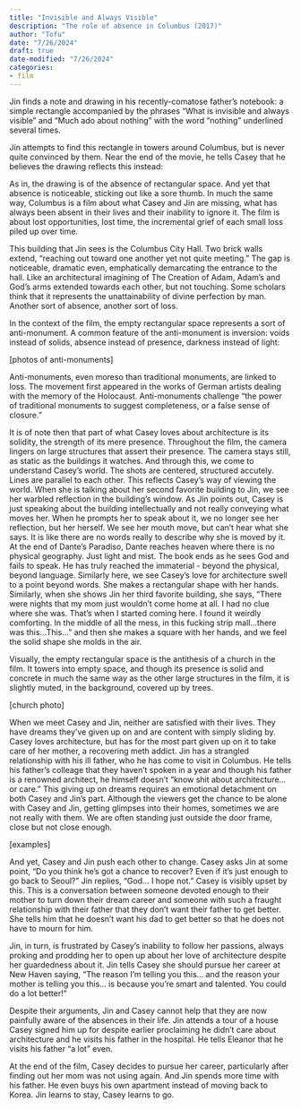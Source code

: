 ```yaml
---
title: "Invisible and Always Visible"
description: "The role of absence in Columbus (2017)"
author: "Tofu"
date: "7/26/2024"
draft: true
date-modified: "7/26/2024"
categories:
- film
---
```


Jin finds a note and drawing in his recently-comatose father's notebook: a simple rectangle accompanied by the phrases "What is invisible and always visible" and "Much ado about nothing" with the word "nothing" underlined several times.

Jin attempts to find this rectangle in towers around Columbus, but is never quite convinced by them. Near the end of the movie, he tells Casey that he believes the drawing reflects this instead:

As in, the drawing is of the absence of rectangular space. And yet that absence is noticeable, sticking out like a sore thumb. In much the same way, Columbus is a film about what Casey and Jin are missing, what has always been absent in their lives and their inability to ignore it. The film is about lost opportunities, lost time, the incremental grief of each small loss piled up over time.

This building that Jin sees is the Columbus City Hall. Two brick walls extend, "reaching out toward one another yet not quite meeting." The gap is noticeable, dramatic even, emphatically demarcating the entrance to the hall. Like an architectural imagining of The Creation of Adam, Adam's and God's arms extended towards each other, but not touching. Some scholars think that it represents the unattainability of divine perfection by man. Another sort of absence, another sort of loss.

In the context of the film, the empty rectangular space represents a sort of anti-monument. A common feature of the anti-monument is inversion: voids instead of solids, absence instead of presence, darkness instead of light:

[photos of anti-monuments]

Anti-monuments, even moreso than traditional monuments, are linked to loss. The movement first appeared in the works of German artists dealing with the memory of the Holocaust. Anti-monuments challenge "the power of traditional monuments to suggest completeness, or a false sense of closure."

It is of note then that part of what Casey loves about architecture is its solidity, the strength of its mere presence. Throughout the film, the camera lingers on large structures that assert their presence. The camera stays still, as static as the buildings it watches. And through this, we come to understand Casey's world. The shots are centered, structured accutely. Lines are parallel to each other. This reflects Casey's way of viewing the world. When she is talking about her second favorite building to Jin, we see her warbled reflection in the building’s window. As Jin points out, Casey is just speaking about the building intellectually and not really conveying what moves her. When he prompts her to speak about it, we no longer see her reflection, but her herself. We see her mouth move, but can’t hear what she says. It is like there are no words really to describe why she is moved by it. At the end of Dante’s Paradiso, Dante reaches heaven where there is no physical geography. Just light and mist. The book ends as he sees God and fails to speak. He has truly reached the immaterial - beyond the physical, beyond language. Similarly here, we see Casey’s love for architecture swell to a point beyond words. She makes a rectangular shape with her hands. Similarly, when she shows Jin her third favorite building, she says, “There were nights that my mom just wouldn't come home at all. I had no clue where she was. That's when I started coming here. I found it weirdly comforting. In the middle of all the mess, in this fucking strip mall...there was this...This…” and then she makes a square with her hands, and we feel the solid shape she molds in the air.

Visually, the empty rectangular space is the antithesis of a church in the film. It towers into empty space, and though its presence is solid and concrete in much the same way as the other large structures in the film, it is slightly muted, in the background, covered up by trees.

[church photo]

When we meet Casey and Jin, neither are satisfied with their lives. They have dreams they’ve given up on and are content with simply sliding by. Casey loves architecture, but has for the most part given up on it to take care of her mother, a recovering meth addict. Jin has a strangled relationship with his ill father, who he has come to visit in Columbus. He tells his father's colleage that they haven't spoken in a year and though his father is a renowned architect, he himself doesn't "know shit about architecture... or care." This giving up on dreams requires an emotional detachment on both Casey and Jin’s part. Although the viewers get the chance to be alone with Casey and Jin, getting glimpses into their homes, sometimes we are not really with them. We are often standing just outside the door frame, close but not close enough.

[examples]

And yet, Casey and Jin push each other to change. Casey asks Jin at some point, "Do you think he's got a chance to recover? Even if it's just enough to go back to Seoul?" Jin replies, "God... I hope not." Casey is visibly upset by this. This is a conversation between someone devoted enough to their mother to turn down their dream career and someone with such a fraught relationship with their father that they don’t want their father to get better. She tells him that he doesn't want his dad to get better so that he does not have to mourn for him.

Jin, in turn, is frustrated by Casey's inability to follow her passions, always proking and prodding her to open up about her love of architecture despite her guardedness about it. Jin tells Casey she should pursue her career at New Haven saying, “The reason I'm telling you this… and the reason your mother is telling you this… is because you're smart and talented. You could do a lot better!”

Despite their arguments, Jin and Casey cannot help that they are now painfully aware of the absences in their life. Jin attends a tour of a house Casey signed him up for despite earlier proclaiming he didn't care about architecture and he visits his father in the hospital. He tells Eleanor that he visits his father “a lot” even.

At the end of the film, Casey decides to pursue her career, particularly after finding out her mom was not using again. And Jin spends more time with his father. He even buys his own apartment instead of moving back to Korea. Jin learns to stay, Casey learns to go.